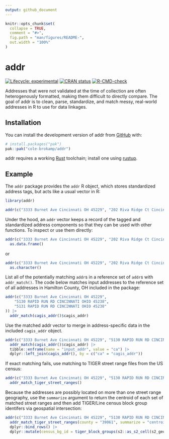 ```yaml
---
output: github_document
---
```


<!-- README.md is generated from README.Rmd. Please edit that file -->

```r
knitr::opts_chunk$set(
  collapse = TRUE,
  comment = "#>",
  fig.path = "man/figures/README-",
  out.width = "100%"
)
```

# addr

<!-- badges: start -->
[![Lifecycle: experimental](https://img.shields.io/badge/lifecycle-experimental-orange.svg)](https://lifecycle.r-lib.org/articles/stages.html#experimental)
[![CRAN status](https://www.r-pkg.org/badges/version/hashdress)](https://CRAN.R-project.org/package=hashdress)
[![R-CMD-check](https://github.com/cole-brokamp/addr/actions/workflows/R-CMD-check.yaml/badge.svg)](https://github.com/cole-brokamp/addr/actions/workflows/R-CMD-check.yaml)
<!-- badges: end -->



Addresses that were not validated at the time of collection are often heterogenously formatted, making them difficult to directly compare. 
The goal of addr is to clean, parse, standardize, and match messy, real-world addresses in R to use for data linkages.

## Installation

You can install the development version of addr from [GitHub](https://github.com/) with:

``` r
# install.packages("pak")
pak::pak("cole-brokamp/addr")
```

addr requires a working [Rust](https://www.rust-lang.org/learn/get-started) toolchain; install one using [rustup](https://www.rust-lang.org/tools/install).

## Example

The `addr` package provides the `addr` R object, which stores standardized address tags, but acts like a usual vector in R:

```r
library(addr)
```

```r
addr(c("3333 Burnet Ave Cincinnati OH 45229", "202 Riva Ridge Ct Cincinnati OH 45140"))
```

Under the hood, an `addr` vector keeps a record of the tagged and standardized address components so that they can be used with other functions. To inspect or use them directly:

```r
addr(c("3333 Burnet Ave Cincinnati OH 45229", "202 Riva Ridge Ct Cincinnati OH 45140")) |>
  as.data.frame()
```

or

```r
addr(c("3333 Burnet Ave Cincinnati OH 45229", "202 Riva Ridge Ct Cincinnati OH 45140")) |>
  as.character()
```

List all of the potentially matching `addr`s in a reference set of `addr`s with `addr_match()`. The code below matches input addresses to the reference set of all addresses in Hamilton County, OH included in the package:

```r
addr(c("3333 Burnet Ave Cincinnati OH 45229", 
    "5130 RAPID RUN RD CINCINNATI OHIO 45238",
    "5131 RAPID RUN RD CINCINNATI OHIO 45238"
)) |>
  addr_match(cagis_addr()$cagis_addr)
```

Use the matched addr vector to merge in address-specific data in the included `cagis_addr` object.

```r
addr(c("3333 Burnet Ave Cincinnati OH 45229", "5130 RAPID RUN RD CINCINNATI OHIO 45238")) |>
  addr_match(cagis_addr()$cagis_addr) |>
  tibble::enframe(name = "input_addr", value = "ca") |>
  dplyr::left_join(cagis_addr(), by = c("ca" = "cagis_addr"))
```

If exact matching fails, use matching to TIGER street range files from the US census:

```r
addr(c("3333 Burnet Ave Cincinnati OH 45229", "5130 RAPID RUN RD CINCINNATI OHIO 45238")) |>
  addr_match_tiger_street_ranges()
```

Because the addresses are possibly located on more than one street range geography, use the `summarize` argument to return the centroid of each set of matched street ranges and then add TIGER/Line census block group identifers via geospatial intersection:

```r
addr(c("3333 Burnet Ave Cincinnati OH 45229", "5130 RAPID RUN RD CINCINNATI OHIO 45238")) |>
  addr_match_tiger_street_ranges(county = "39061", summarize = "centroid") |>
  dplyr::bind_rows() |>
  dplyr::mutate(census_bg_id = tiger_block_groups(s2::as_s2_cell(s2_geography)))
```
